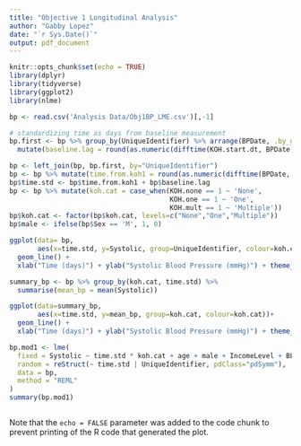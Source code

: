 ```yaml
---
title: "Objective 1 Longitudinal Analysis"
author: "Gabby Lopez"
date: "`r Sys.Date()`"
output: pdf_document
---
```


```r
knitr::opts_chunk$set(echo = TRUE)
library(dplyr)
library(tidyverse)
library(ggplot2)
library(nlme)
```

```r
bp <- read.csv('Analysis Data/Obj1BP_LME.csv')[,-1]
```

```r
# standardizing time as days from baseline measurement
bp.first <- bp %>% group_by(UniqueIdentifier) %>% arrange(BPDate, .by_group=TRUE) %>% slice_head() %>% 
  mutate(baseline.lag = round(as.numeric(difftime(KOH.start.dt, BPDate, units="days")))) %>% select(c(UniqueIdentifier, baseline.lag))

bp <- left_join(bp, bp.first, by="UniqueIdentifier")
bp <- bp %>% mutate(time.from.koh1 = round(as.numeric(difftime(BPDate, KOH.start.dt, units="days"))))
bp$time.std <- bp$time.from.koh1 + bp$baseline.lag
bp <- bp %>% mutate(koh.cat = case_when(KOH.none == 1 ~ 'None',
                                        KOH.one == 1 ~ 'One',
                                        KOH.mult == 1 ~ 'Multiple'))
bp$koh.cat <- factor(bp$koh.cat, levels=c("None","One","Multiple"))
bp$male <- ifelse(bp$Sex == 'M', 1, 0)

ggplot(data= bp, 
       aes(x=time.std, y=Systolic, group=UniqueIdentifier, colour=koh.cat))+
  geom_line() +
  xlab("Time (days)") + ylab("Systolic Blood Pressure (mmHg)") + theme_bw()

summary_bp <- bp %>% group_by(koh.cat, time.std) %>%
  summarise(mean_bp = mean(Systolic))

ggplot(data=summary_bp, 
       aes(x=time.std, y=mean_bp, group=koh.cat, colour=koh.cat))+
  geom_line() +
  xlab("Time (days)") + ylab("Systolic Blood Pressure (mmHg)") + theme_bw()
```


```r
bp.mod1 <- lme(
  fixed = Systolic ~ time.std * koh.cat + age + male + IncomeLevel + BLACERISK + avg.bmi,
  random = reStruct(~ time.std | UniqueIdentifier, pdClass="pdSymm"),
  data = bp,
  method = "REML"
)
summary(bp.mod1)
```
```r

```

Note that the `echo = FALSE` parameter was added to the code chunk to prevent printing of the R code that generated the plot.
